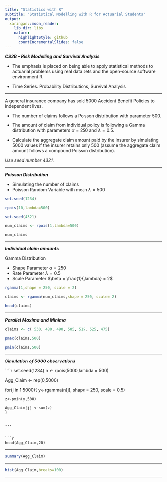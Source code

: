 ```yaml
---
title: "Statistics with R"
subtitle: "Statistical Modelling with R for Actuarial Students"
output:
  xaringan::moon_reader:
    lib_dir: libs
    nature:
      highlightStyle: github
      countIncrementalSlides: false
---
```


***CS2B – Risk Modelling and Survival Analysis ***


* The emphasis is placed on being able to apply statistical methods to actuarial problems using real data sets and the open-source software environment R. 

* Time Series. Probability Distributions, Survival Analysis

---

A general insurance company has sold 5000 Accident Benefit Policies to independent lives.

* The number of claims follows a Poisson distribution with parameter 500. 

* The amount of claim from individual policy is following a Gamma distribution with parameters $\alpha = 250$ and $\lambda = 0.5$.

* Calculate the aggregate claim amount paid by the insurer by simulating 5000 values if the insurer retains only 500 (assume the aggregate claim amount follows a compound Poisson distribution). 

*Use seed number 4321.*


---

***Poisson Distribution***

* Simulating the number of claims
* Poisson Random Variable with mean $\lambda = 500$

```r
set.seed(1234)

rpois(10,lambda=500)

```


```r
set.seed(4321)

num_claims <- rpois(1,lambda=500)

num_claims
```

---


***Individual claim amounts***

Gamma Distribution

* Shape Parameter $\alpha = 250$
* Rate Parameter $\lambda = 0.5$
* Scale Parameter $\beta = \frac{1}{\lambda} = 2$

```r

rgamma(1,shape = 250, scale = 2)

```


```r

claims <- rgamma(num_claims,shape = 250, scale= 2)

head(claims)
```


---


***Parallel Maxima and Minima***

```r

claims <- c( 530, 480, 490, 505, 515, 525, 475)

pmax(claims,500)
```


```r
pmin(claims,500)

```


---


***Simulation of 5000 observations***


````r
set.seed(1234)
n <- rpois(5000,lambda = 500)

Agg_Claim <- rep(0,5000)

for(j in 1:5000){
    y<-rgamma(n[j], shape = 250,  scale = 0.5)
    
    z<-pmin(y,500)
    
    Agg_Claim[j] <-sum(z)
    }

```

---


```r

head(Agg_Claim,20)

```


---

```r

summary(Agg_Claim)

```

---


```r

hist(Agg_Claim,breaks=100)

```

---
